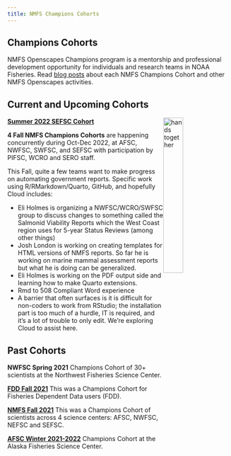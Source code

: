 ```yaml
---
title: NMFS Champions Cohorts
---
```


## Champions Cohorts

NMFS Openscapes Champions program is a mentorship and professional development opportunity for individuals and research teams in NOAA Fisheries. Read [blog posts](https://www.openscapes.org/tags/noaa-fisheries/) about each NMFS Champions Cohort and other NMFS Openscapes activities.


## Current and Upcoming Cohorts

<img src="../images/fall2022openscapes.png" alt="hands together" style="float:right;width:30%;">

[**Summer 2022 SEFSC Cohort**](SEFSC-sum2022.html)

**4 Fall NMFS Champions Cohorts** are happening concurrently during Oct-Dec 2022,  at AFSC, NWFSC, SWFSC, and SEFSC with participation by PIFSC, WCRO and SERO staff. 

This Fall, quite a few teams want to make progress on automating government reports. Specific work using R/RMarkdown/Quarto, GitHub, and hopefully Cloud includes: 

- Eli Holmes is organizing a NWFSC/WCRO/SWFSC group to discuss changes to something called the Salmonid Viability Reports which the West Coast region uses for 5-year Status Reviews (among other things)
- Josh London is working on creating templates for HTML versions of NMFS reports. So far he is working on marine mammal assessment reports but what he is doing can be generalized.
- Eli Holmes is working on the PDF output side and learning how to make Quarto extensions.
- Rmd to 508 Compliant Word experience 
- A barrier that often surfaces is it is difficult for non-coders to work from RStudio; the installation part is too much of a hurdle, IT is required, and it's a lot of trouble to only edit. We're exploring Cloud to assist here.

## Past Cohorts

**NWFSC Spring 2021** Champions Cohort of 30+ scientists at the Northwest Fisheries Science Center.

**[FDD Fall 2021](https://github.com/Openscapes/2021-fdd)** This was a Champions Cohort for Fisheries Dependent Data users (FDD).

**[NMFS Fall 2021](https://github.com/Openscapes/2021-nmfs)** This was a Champions Cohort of scientists across 4 science centers: AFSC, NWFSC, NEFSC and SEFSC.

**[AFSC Winter 2021-2022](AFSC-win2021.html)** Champions Cohort at the Alaska Fisheries Science Center.



